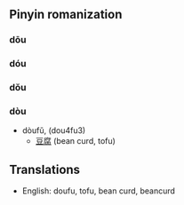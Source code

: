 ==Pinyin romanization==
===d&#333;u===
===dóu===
===dŏu===
===dòu===
*dòufŭ, (dou4fu3)
**[[豆腐]] (bean curd, tofu)
==Translations==
*English: doufu, tofu, bean curd, beancurd